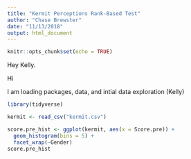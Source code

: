 ```yaml
---
title: "Kermit Perceptions Rank-Based Test"
author: "Chase Brewster"
date: "11/13/2018"
output: html_document
---
```


```r
knitr::opts_chunk$set(echo = TRUE)
```

Hey Kelly.

Hi

I am loading packages, data, and intial data exploration (Kelly)
```r
library(tidyverse)

kermit <- read_csv("kermit.csv") 

score.pre_hist <- ggplot(kermit, aes(x = Score.pre)) +
  geom_histogram(bins = 5) +
  facet_wrap(~Gender)
score.pre_hist

```

